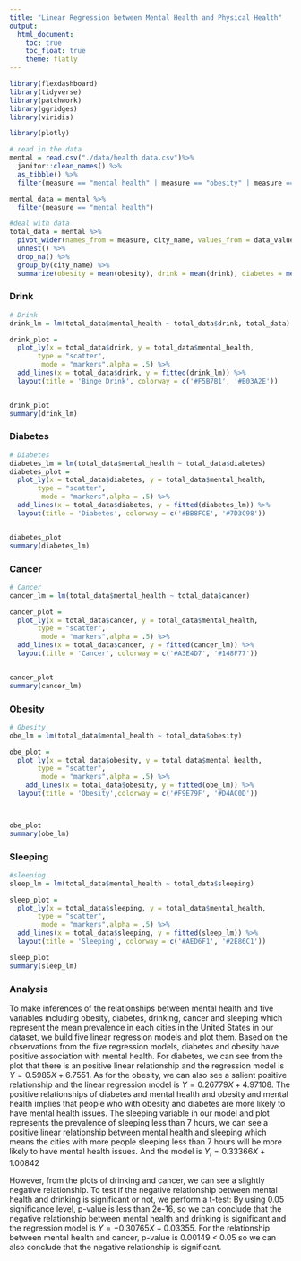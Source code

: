 ```yaml
---
title: "Linear Regression between Mental Health and Physical Health"
output: 
  html_document:
    toc: true
    toc_float: true
    theme: flatly
---
```


```r
library(flexdashboard)
library(tidyverse)
library(patchwork)
library(ggridges)
library(viridis)

library(plotly)
```

```r
# read in the data
mental = read.csv("./data/health data.csv")%>% 
  janitor::clean_names() %>% 
  as_tibble() %>% 
  filter(measure == "mental health" | measure == "obesity" | measure == "diabetes" | measure == "drink" | measure == "cancer" | measure == "sleeping") 

mental_data = mental %>%
  filter(measure == "mental health")  
```

```r
#deal with data
total_data = mental %>% 
  pivot_wider(names_from = measure, city_name, values_from = data_value) %>% 
  unnest() %>% 
  drop_na() %>% 
  group_by(city_name) %>% 
  summarize(obesity = mean(obesity), drink = mean(drink), diabetes = mean(diabetes), mental_health = mean(`mental health`), cancer = mean(cancer), sleeping = mean(sleeping))


```


### Drink
```r
# Drink 
drink_lm = lm(total_data$mental_health ~ total_data$drink, total_data)

drink_plot = 
  plot_ly(x = total_data$drink, y = total_data$mental_health, 
       type = "scatter",
        mode = "markers",alpha = .5) %>% 
  add_lines(x = total_data$drink, y = fitted(drink_lm)) %>%
  layout(title = 'Binge Drink', colorway = c('#F5B7B1', '#B03A2E')) 


drink_plot
summary(drink_lm)

```


### Diabetes
```r
# Diabetes
diabetes_lm = lm(total_data$mental_health ~ total_data$diabetes)
diabetes_plot = 
  plot_ly(x = total_data$diabetes, y = total_data$mental_health, 
       type = "scatter",
        mode = "markers",alpha = .5) %>% 
  add_lines(x = total_data$diabetes, y = fitted(diabetes_lm)) %>%
  layout(title = 'Diabetes', colorway = c('#BB8FCE', '#7D3C98'))


diabetes_plot
summary(diabetes_lm)
```


### Cancer
```r
# Cancer
cancer_lm = lm(total_data$mental_health ~ total_data$cancer)

cancer_plot = 
  plot_ly(x = total_data$cancer, y = total_data$mental_health, 
       type = "scatter", 
        mode = "markers",alpha = .5) %>% 
  add_lines(x = total_data$cancer, y = fitted(cancer_lm)) %>%
  layout(title = 'Cancer', colorway = c('#A3E4D7', '#148F77'))


cancer_plot
summary(cancer_lm)
```


### Obesity
```r
# Obesity
obe_lm = lm(total_data$mental_health ~ total_data$obesity)

obe_plot = 
  plot_ly(x = total_data$obesity, y = total_data$mental_health, 
       type = "scatter", 
        mode = "markers",alpha = .5) %>% 
    add_lines(x = total_data$obesity, y = fitted(obe_lm)) %>%
  layout(title = 'Obesity',colorway = c('#F9E79F', '#D4AC0D'))



obe_plot
summary(obe_lm)
```


### Sleeping
```r
#sleeping
sleep_lm = lm(total_data$mental_health ~ total_data$sleeping)

sleep_plot = 
  plot_ly(x = total_data$sleeping, y = total_data$mental_health, 
       type = "scatter", 
        mode = "markers",alpha = .5) %>% 
  add_lines(x = total_data$sleeping, y = fitted(sleep_lm)) %>%
  layout(title = 'Sleeping', colorway = c('#AED6F1', '#2E86C1'))

sleep_plot
summary(sleep_lm)
```

### Analysis

To make inferences of the relationships between mental health and five variables including obesity, diabetes, drinking, cancer and sleeping which represent the mean prevalence in each cities in the United States in our dataset, we build five linear regression models and plot them. Based on the observations from the five regression models, diabetes and obesity have positive association with mental health. For diabetes, we can see from the plot that there is an positive linear relationship and the regression model is $Y = 0.5985X + 6.7551$. As for the obesity, we can also see a salient positive relationship and the linear regression model is $Y = 0.26779X + 4.97108$. The positive relationships of diabetes and mental health and obesity and mental health implies that people who with obesity and diabetes are more likely to have mental health issues. The sleeping variable in our model and plot represents the prevalence of sleeping less than 7 hours, we can see a positive linear relationship between mental health and sleeping which means the cities with more people sleeping less than 7 hours will be more likely to have mental health issues. And the model is $Y_i = 0.33366X + 1.00842$  

However, from the plots of drinking and cancer, we can see a slightly negative relationship. To test if the negative relationship between mental health and drinking is significant or not, we perform a t-test: By using 0.05 significance level, p-value is less than 2e-16, so we can conclude that the negative relationship between mental health and drinking is significant and the regression model is $Y = -0.30765X + 0.03355$. For the relationship between mental health and cancer, p-value is 0.00149 < 0.05 so we can also conclude that the negative relationship is significant. 




